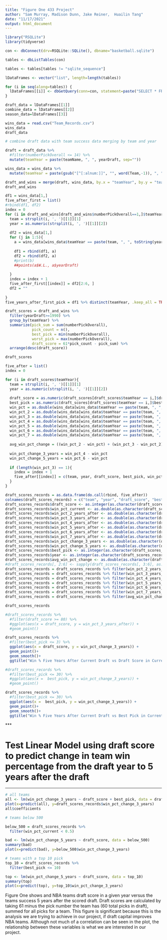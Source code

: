 ```yaml
---
title: "Figure One 433 Project"
author: "Sam Murray, Madison Dunn, Jake Reiner,  Huailin Tang"
date: "11/17/2021"
output: html_document
---
```


```r
library("RSQLite")
library(tidyverse)
```

```r
con <- dbConnect(drv=RSQLite::SQLite(), dbname="basketball.sqlite")

tables <- dbListTables(con)

tables <- tables[tables != "sqlite_sequence"]

lDataFrames <- vector("list", length=length(tables))

for (i in seq(along=tables)) {
  lDataFrames[[i]] <- dbGetQuery(conn=con, statement=paste("SELECT * FROM '", tables[[i]], "'", sep=""))
}

draft_data = lDataFrames[[1]]
combine_data = lDataFrames[[2]]
season_data=lDataFrames[[3]]

wins_data = read.csv("Team_Records.csv")
wins_data
draft_data
```

```r
# combine draft data with team success data merging by team and year

draft = draft_data %>% 
  #filter(numberPickOverall <= 14) %>% 
  mutate(teamYear = paste(teamName, ", ", yearDraft, sep=""))

wins_data = wins_data %>% 
  mutate(teamYear = paste(gsub("[^[:alnum:]]", "", word(Team,-1)), ", ", substr(Season, 1, 4), sep=""))

draft_and_wins = merge(draft, wins_data, by.x = "teamYear", by.y = "teamYear")
draft_and_wins
```

```r
df1 = wins_data[1,]
five_after_first = list()
#rbind(df1, df2)
index = 0
for (i in draft_and_wins[draft_and_wins$numberPickOverall==1,]$teamYear){
  team = strsplit(i, ', ')[[1]][1]
  year = as.numeric(strsplit(i, ', ')[[1]][2])
  
  df2 = wins_data[1,]
  for (j in 1:5){
    a = wins_data[wins_data$teamYear == paste(team, ", ", toString(year + j), sep=""),]
    
    df1 = rbind(df1, a)
    df2 = rbind(df2, a)
    #print(b)
    ##points(a$W.L., a$yearDraft)
    
  }
  index = index + 1
  five_after_first[[index]] = df2[2:6, ]
  df2 = ""
  
}
five_years_after_first_pick = df1 %>% distinct(teamYear, .keep_all = TRUE)
```

```r
draft_scores = draft_and_wins %>% 
  filter(yearDraft>=1990) %>% 
  group_by(teamYear) %>% 
  summarize(pick_sum = sum(numberPickOverall), 
            pick_count = n(), 
            best_pick = min(numberPickOverall),
            worst_pick = max(numberPickOverall),
            draft_score = 61*pick_count - pick_sum) %>%
  arrange(desc(draft_score))
```

```r
draft_scores
```

```r
five_after = list()
index = 0

for (i in draft_scores$teamYear){
  team = strsplit(i, ', ')[[1]][1]
  year = as.numeric(strsplit(i, ', ')[[1]][2])
  
  draft_score = as.numeric(draft_scores[draft_scores$teamYear == i,]$draft_score)
  best_pick = as.numeric(draft_scores[draft_scores$teamYear == i,]$best_pick)
  win_pct = as.double(wins_data[wins_data$teamYear == paste(team, ", ", toString(year), sep=""),]$W.L.)
  win_pct_2 = as.double(wins_data[wins_data$teamYear == paste(team, ", ", toString(year + 2), sep=""),]$W.L.)
  win_pct_3 = as.double(wins_data[wins_data$teamYear == paste(team, ", ", toString(year + 3), sep=""),]$W.L.)
  win_pct_4 = as.double(wins_data[wins_data$teamYear == paste(team, ", ", toString(year + 4), sep=""),]$W.L.)
  win_pct_5 = as.double(wins_data[wins_data$teamYear == paste(team, ", ", toString(year + 5), sep=""),]$W.L.)
  win_pct_6 = as.double(wins_data[wins_data$teamYear == paste(team, ", ", toString(year + 6), sep=""),]$W.L.)
  win_pct_7 = as.double(wins_data[wins_data$teamYear == paste(team, ", ", toString(year + 7), sep=""),]$W.L.)
  
  avg_win_pct_change = ((win_pct_2 - win_pct) + (win_pct_3 - win_pct_2) + (win_pct_4 - win_pct_3) + (win_pct_5 - win_pct_4) + (win_pct_6 - win_pct_5) + (win_pct_7 - win_pct_6)) / 6
  
  win_pct_change_3_years = win_pct_4 - win_pct
  win_pct_change_5_years = win_pct_6 - win_pct
  
  if (length(win_pct_3) == 1){
    index = index + 1
    five_after[[index]] = c(team, year, draft_score, best_pick, win_pct_change_3_years, win_pct_change_5_years, win_pct, win_pct_2, win_pct_3, win_pct_4, win_pct_5, win_pct_6, win_pct_7, avg_win_pct_change)
  }
}

draft_scores_records = as.data.frame(do.call(rbind, five_after))
colnames(draft_scores_records) = c("team", "year", "draft_score", "best_pick", "win_pct_change_3_years", "win_pct_change_5_years", "win_pct_current", "win_pct_2_years_after", "win_pct_3_years_after", "win_pct_4_years_after", "win_pct_5_years_after", "win_pct_6_years_after", "win_pct_7_years_after",  "avg_win_pct_change")
draft_scores_records$draft_score <- as.integer(as.character(draft_scores_records$draft_score))
draft_scores_records$win_pct_current <- as.double(as.character(draft_scores_records$win_pct_current))
draft_scores_records$win_pct_2_years_after <- as.double(as.character(draft_scores_records$win_pct_2_years_after))
draft_scores_records$win_pct_3_years_after <- as.double(as.character(draft_scores_records$win_pct_3_years_after))
draft_scores_records$win_pct_4_years_after <- as.double(as.character(draft_scores_records$win_pct_4_years_after))
draft_scores_records$win_pct_5_years_after <- as.double(as.character(draft_scores_records$win_pct_5_years_after))
draft_scores_records$win_pct_6_years_after <- as.double(as.character(draft_scores_records$win_pct_6_years_after))
draft_scores_records$win_pct_7_years_after <- as.double(as.character(draft_scores_records$win_pct_7_years_after))
draft_scores_records$win_pct_change_3_years <- as.double(as.character(draft_scores_records$win_pct_change_3_years))
draft_scores_records$win_pct_change_5_years <- as.double(as.character(draft_scores_records$win_pct_change_5_years))
draft_scores_records$best_pick <- as.integer(as.character(draft_scores_records$best_pick))
draft_scores_records$year <- as.integer(as.character(draft_scores_records$year))
draft_scores_records$avg_win_pct_change <- as.double(as.character(draft_scores_records$avg_win_pct_change))
#draft_scores_records[, 2:6] <- sapply(draft_scores_records[, 3:6], as.double)
draft_scores_records = draft_scores_records %>% filter(win_pct_2_years_after <= 1.00)
draft_scores_records = draft_scores_records %>% filter(win_pct_3_years_after <= 1.00)
draft_scores_records = draft_scores_records %>% filter(win_pct_4_years_after <= 1.00)
draft_scores_records = draft_scores_records %>% filter(win_pct_5_years_after <= 1.00)
draft_scores_records = draft_scores_records %>% filter(win_pct_6_years_after <= 1.00)
draft_scores_records = draft_scores_records %>% filter(win_pct_7_years_after <= 1.00)
draft_scores_records = draft_scores_records %>% filter(avg_win_pct_change <= 200)
```

```r
draft_scores_records
```

```r
#draft_scores_records %>% 
  #filter(draft_score >= 80) %>%
  #ggplot(aes(x = draft_score, y = win_pct_3_years_after)) + 
  #geom_point()

draft_scores_records %>% 
  #filter(best_pick <= 3) %>%
  ggplot(aes(x = draft_score, y = win_pct_change_3_years)) + 
  geom_point()+
  geom_smooth()+
  ggtitle("Win % Five Years After Current Draft vs Draft Score in Current Draft")

#draft_scores_records %>% 
  #filter(best_pick <= 30) %>%
  #ggplot(aes(x =  best_pick, y = win_pct_change_3_years)) + 
  #geom_point()

draft_scores_records %>% 
  #filter(best_pick <= 30) %>%
  ggplot(aes(x =  best_pick, y = win_pct_change_3_years)) + 
  geom_point()+
  geom_smooth()+
  ggtitle("Win % Five Years After Current Draft vs Best Pick in Current Draft")
```




***<h1>Test Linear Model using draft score to predict change in team win percentage from the draft year to 5 years after the draft</h1>***



```r
# all teams
all <- lm(win_pct_change_3_years ~ draft_score + best_pick, data = draft_scores_records)
plot(x=predict(all), y=draft_scores_records$win_pct_change_3_years)
all$coefficients
```


```r
# teams below 500

below_500 = draft_scores_records %>% 
  filter(win_pct_current < 0.5)

bad <- lm(win_pct_change_5_years ~ draft_score, data = below_500)
summary(bad)
plot(x=predict(bad), y=below_500$win_pct_change_3_years)
```

```r
# teams with a top 10 pick
top_10 = draft_scores_records %>% 
  filter(best_pick <= 10)

top <- lm(win_pct_change_5_years ~ draft_score, data = top_10)
summary(top)
plot(x=predict(top), y=top_10$win_pct_change_3_years)
```


Figure One shows and NBA teams draft score in a given year versus the teams success 5 years after the scored draft. Draft scores are calculated by taking 61 minus the pick number the team has (60 total picks in draft), summed for all picks for a team. This figure is significant because this is the analysis we are trying to achieve in our project, if draft capital improves NBA teams. Although not much of a correlation can be seen in the plot, the relationship between these variables is what we are interested in our project. 




























































